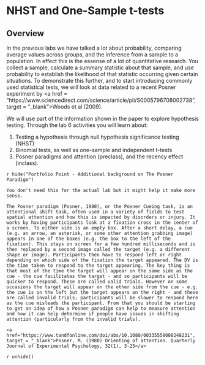 # NHST and One-Sample t-tests

## Overview

In the previous labs we have talked a lot about probability, comparing average values across groups, and the inference from a sample to a population. In effect this is the essense of a lot of quantitative research. You  collect a sample, calculate a summary statistic about that sample, and use probability to establish the likelihood of that statistic occurring given certain situations. To demonstrate this further, and to start introducing commonly used statistical tests, we will look at data related to a recent Posner experiment by <a href = "https://www.sciencedirect.com/science/article/pii/S0005796708002738", target = "_blank">Woods et al (2009)</a>.

We will use part of the information shown in the paper to explore hypothesis testing. Through the lab 6 activities you will learn about:

1. Testing a hypothesis through null hypothesis significance testing (NHST)
2. Binomial tests, as well as one-sample and independent t-tests
3. Posner paradigms and attention (preclass), and the recency effect (inclass).

`r hide("Portfolio Point - Additional background on The Posner Paradigm")`
```block
You don't need this for the actual lab but it might help it make more sense. 

The Posner paradigm (Posner, 1980), or the Posner Cueing task, is an attentional shift task, often used in a variety of fields to test spatial attention and how this is impacted by disorders or injury. It works by having participants look at a fixation cross in the center of a screen. To either side is an empty box. After a short delay, a cue (e.g. an arrow, an asterisk, or some other attention grabbing image) appears in one of the boxes (e.g. the box to the left of the fixation). This stays on screen for a few hundred milliseconds and is then replaced by a second image called the target (e.g. a different shape or image). Participants then have to respond left or right depending on which side of the fixation the target appeared. The DV is the time taken to respond to the target appearing. The key thing is that most of the time the target will appear on the same side as the cue - the cue facilitates the target - and so participants will be quicker to respond. These are called valid trials. However on some occasions the target will appear on the other side from the cue - e.g. the cue is on the left but the target appears on the right - and these are called invalid trials; participants will be slower to respond here as the cue misleads the participant. From that you should be starting to get an idea of how a Posner paradigm can help to measure attention and how it can help determine if people have issues in shifting attention (particularly from the invalid trials).

<a href="https://www.tandfonline.com/doi/abs/10.1080/00335558008248231", target = "_blank">Posner, M. (1980) Orienting of attention. Quarterly Journal of Experimental Psychology, 32(1), 3-25</a>
```
`r unhide()`
